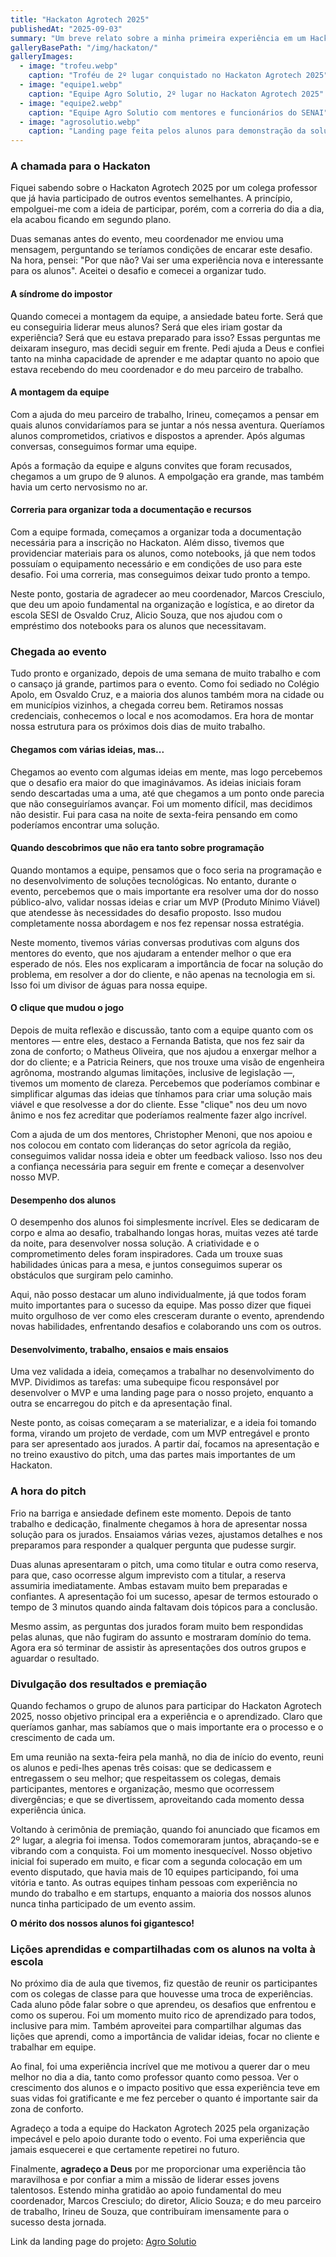 ```yaml
---
title: "Hackaton Agrotech 2025"
publishedAt: "2025-09-03"
summary: "Um breve relato sobre a minha primeira experiência em um Hackaton com meus alunos"
galleryBasePath: "/img/hackaton/"
galleryImages:
  - image: "trofeu.webp"
    caption: "Troféu de 2º lugar conquistado no Hackaton Agrotech 2025"
  - image: "equipe1.webp"
    caption: "Equipe Agro Solutio, 2º lugar no Hackaton Agrotech 2025"
  - image: "equipe2.webp"
    caption: "Equipe Agro Solutio com mentores e funcionários do SENAI"
  - image: "agrosolutio.webp"
    caption: "Landing page feita pelos alunos para demonstração da solução do Agro Solutio"
---
```


### A chamada para o Hackaton

Fiquei sabendo sobre o Hackaton Agrotech 2025 por um colega professor que já havia participado de outros eventos semelhantes. A princípio, empolguei-me com a ideia de participar, porém, com a correria do dia a dia, ela acabou ficando em segundo plano.

Duas semanas antes do evento, meu coordenador me enviou uma mensagem, perguntando se teríamos condições de encarar este desafio. Na hora, pensei: "Por que não? Vai ser uma experiência nova e interessante para os alunos". Aceitei o desafio e comecei a organizar tudo.

<ImageGallery />

#### A síndrome do impostor

Quando comecei a montagem da equipe, a ansiedade bateu forte. Será que eu conseguiria liderar meus alunos? Será que eles iriam gostar da experiência? Será que eu estava preparado para isso? Essas perguntas me deixaram inseguro, mas decidi seguir em frente. Pedi ajuda a Deus e confiei tanto na minha capacidade de aprender e me adaptar quanto no apoio que estava recebendo do meu coordenador e do meu parceiro de trabalho.

#### A montagem da equipe

Com a ajuda do meu parceiro de trabalho, Irineu, começamos a pensar em quais alunos convidaríamos para se juntar a nós nessa aventura. Queríamos alunos comprometidos, criativos e dispostos a aprender. Após algumas conversas, conseguimos formar uma equipe.

Após a formação da equipe e alguns convites que foram recusados, chegamos a um grupo de 9 alunos. A empolgação era grande, mas também havia um certo nervosismo no ar.

#### Correria para organizar toda a documentação e recursos

Com a equipe formada, começamos a organizar toda a documentação necessária para a inscrição no Hackaton. Além disso, tivemos que providenciar materiais para os alunos, como notebooks, já que nem todos possuíam o equipamento necessário e em condições de uso para este desafio. Foi uma correria, mas conseguimos deixar tudo pronto a tempo.

Neste ponto, gostaria de agradecer ao meu coordenador, Marcos Cresciulo, que deu um apoio fundamental na organização e logística, e ao diretor da escola SESI de Osvaldo Cruz, Alicio Souza, que nos ajudou com o empréstimo dos notebooks para os alunos que necessitavam.

### Chegada ao evento

Tudo pronto e organizado, depois de uma semana de muito trabalho e com o cansaço já grande, partimos para o evento. Como foi sediado no Colégio Apolo, em Osvaldo Cruz, e a maioria dos alunos também mora na cidade ou em municípios vizinhos, a chegada correu bem. Retiramos nossas credenciais, conhecemos o local e nos acomodamos. Era hora de montar nossa estrutura para os próximos dois dias de muito trabalho.

#### Chegamos com várias ideias, mas...

Chegamos ao evento com algumas ideias em mente, mas logo percebemos que o desafio era maior do que imaginávamos. As ideias iniciais foram sendo descartadas uma a uma, até que chegamos a um ponto onde parecia que não conseguiríamos avançar. Foi um momento difícil, mas decidimos não desistir. Fui para casa na noite de sexta-feira pensando em como poderíamos encontrar uma solução.

#### Quando descobrimos que não era tanto sobre programação

Quando montamos a equipe, pensamos que o foco seria na programação e no desenvolvimento de soluções tecnológicas. No entanto, durante o evento, percebemos que o mais importante era resolver uma dor do nosso público-alvo, validar nossas ideias e criar um MVP (Produto Mínimo Viável) que atendesse às necessidades do desafio proposto. Isso mudou completamente nossa abordagem e nos fez repensar nossa estratégia.

Neste momento, tivemos várias conversas produtivas com alguns dos mentores do evento, que nos ajudaram a entender melhor o que era esperado de nós. Eles nos explicaram a importância de focar na solução do problema, em resolver a dor do cliente, e não apenas na tecnologia em si. Isso foi um divisor de águas para nossa equipe.

#### O clique que mudou o jogo

Depois de muita reflexão e discussão, tanto com a equipe quanto com os mentores — entre eles, destaco a Fernanda Batista, que nos fez sair da zona de conforto; o Matheus Oliveira, que nos ajudou a enxergar melhor a dor do cliente; e a Patricia Reiners, que nos trouxe uma visão de engenheira agrônoma, mostrando algumas limitações, inclusive de legislação —, tivemos um momento de clareza. Percebemos que poderíamos combinar e simplificar algumas das ideias que tínhamos para criar uma solução mais viável e que resolvesse a dor do cliente. Esse "clique" nos deu um novo ânimo e nos fez acreditar que poderíamos realmente fazer algo incrível.

Com a ajuda de um dos mentores, Christopher Menoni, que nos apoiou e nos colocou em contato com lideranças do setor agrícola da região, conseguimos validar nossa ideia e obter um feedback valioso. Isso nos deu a confiança necessária para seguir em frente e começar a desenvolver nosso MVP.

#### Desempenho dos alunos

O desempenho dos alunos foi simplesmente incrível. Eles se dedicaram de corpo e alma ao desafio, trabalhando longas horas, muitas vezes até tarde da noite, para desenvolver nossa solução. A criatividade e o comprometimento deles foram inspiradores. Cada um trouxe suas habilidades únicas para a mesa, e juntos conseguimos superar os obstáculos que surgiram pelo caminho.

Aqui, não posso destacar um aluno individualmente, já que todos foram muito importantes para o sucesso da equipe. Mas posso dizer que fiquei muito orgulhoso de ver como eles cresceram durante o evento, aprendendo novas habilidades, enfrentando desafios e colaborando uns com os outros.

#### Desenvolvimento, trabalho, ensaios e mais ensaios

Uma vez validada a ideia, começamos a trabalhar no desenvolvimento do MVP. Dividimos as tarefas: uma subequipe ficou responsável por desenvolver o MVP e uma landing page para o nosso projeto, enquanto a outra se encarregou do pitch e da apresentação final.

Neste ponto, as coisas começaram a se materializar, e a ideia foi tomando forma, virando um projeto de verdade, com um MVP entregável e pronto para ser apresentado aos jurados. A partir daí, focamos na apresentação e no treino exaustivo do pitch, uma das partes mais importantes de um Hackaton.

### A hora do pitch

Frio na barriga e ansiedade definem este momento. Depois de tanto trabalho e dedicação, finalmente chegamos à hora de apresentar nossa solução para os jurados. Ensaiamos várias vezes, ajustamos detalhes e nos preparamos para responder a qualquer pergunta que pudesse surgir.

Duas alunas apresentaram o pitch, uma como titular e outra como reserva, para que, caso ocorresse algum imprevisto com a titular, a reserva assumiria imediatamente. Ambas estavam muito bem preparadas e confiantes. A apresentação foi um sucesso, apesar de termos estourado o tempo de 3 minutos quando ainda faltavam dois tópicos para a conclusão.

Mesmo assim, as perguntas dos jurados foram muito bem respondidas pelas alunas, que não fugiram do assunto e mostraram domínio do tema. Agora era só terminar de assistir às apresentações dos outros grupos e aguardar o resultado.

### Divulgação dos resultados e premiação

Quando fechamos o grupo de alunos para participar do Hackaton Agrotech 2025, nosso objetivo principal era a experiência e o aprendizado. Claro que queríamos ganhar, mas sabíamos que o mais importante era o processo e o crescimento de cada um.

Em uma reunião na sexta-feira pela manhã, no dia de início do evento, reuni os alunos e pedi-lhes apenas três coisas: que se dedicassem e entregassem o seu melhor; que respeitassem os colegas, demais participantes, mentores e organização, mesmo que ocorressem divergências; e que se divertissem, aproveitando cada momento dessa experiência única.

Voltando à cerimônia de premiação, quando foi anunciado que ficamos em 2º lugar, a alegria foi imensa. Todos comemoraram juntos, abraçando-se e vibrando com a conquista. Foi um momento inesquecível. Nosso objetivo inicial foi superado em muito, e ficar com a segunda colocação em um evento disputado, que havia mais de 10 equipes participando, foi uma vitória e tanto. As outras equipes tinham pessoas com experiência no mundo do trabalho e em startups, enquanto a maioria dos nossos alunos nunca tinha participado de um evento assim.

**O mérito dos nossos alunos foi gigantesco!**

### Lições aprendidas e compartilhadas com os alunos na volta à escola

No próximo dia de aula que tivemos, fiz questão de reunir os participantes com os colegas de classe para que houvesse uma troca de experiências. Cada aluno pôde falar sobre o que aprendeu, os desafios que enfrentou e como os superou. Foi um momento muito rico de aprendizado para todos, inclusive para mim. Também aproveitei para compartilhar algumas das lições que aprendi, como a importância de validar ideias, focar no cliente e trabalhar em equipe.

Ao final, foi uma experiência incrível que me motivou a querer dar o meu melhor no dia a dia, tanto como professor quanto como pessoa. Ver o crescimento dos alunos e o impacto positivo que essa experiência teve em suas vidas foi gratificante e me fez perceber o quanto é importante sair da zona de conforto.

Agradeço a toda a equipe do Hackaton Agrotech 2025 pela organização impecável e pelo apoio durante todo o evento. Foi uma experiência que jamais esquecerei e que certamente repetirei no futuro.

Finalmente, **agradeço a Deus** por me proporcionar uma experiência tão maravilhosa e por confiar a mim a missão de liderar esses jovens talentosos. Estendo minha gratidão ao apoio fundamental do meu coordenador, Marcos Cresciulo; do diretor, Alicio Souza; e do meu parceiro de trabalho, Irineu de Souza, que contribuíram imensamente para o sucesso desta jornada.

Link da landing page do projeto: [Agro Solutio](https://agrosolutio.vercel.app)
